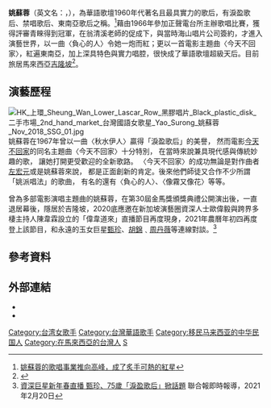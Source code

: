 {{藝人
| 姓名     = 姚蘇蓉
| 類型     = 女歌手
| 圖片     = 
| 圖片尺寸 = 
| 圖片簡介 = 
| 本名     = 
| 羅馬拼音 = Yao Su-jung
| 英文名   = 
| 綽號     = 
| 其他藝名 = 
| 國籍     = {{ROC}}
| 民族     = 
| 籍貫     = 
| 出生日期 = {{birth date and age|1945|12|5}}
| 出生地點 = {{ROC}}[[台湾省|台湾省]]
| 居住地 ={{MYS}}[[吉隆坡|吉隆坡]]
| 逝世日期 =
| 逝世地點 = 
| 職業     = [[歌手|歌手]]
| 語言     = [[國語|國語]]、[[台語|台語]]、[[粵語|粵語]]
| 教育程度 = 
| 宗教信仰 = 
| 音樂類型 = 
| 演奏樂器 = 
| 出身地   = 
| 出道作品 = 秋水伊人
| 代表作   = 秋水伊人<br/>負心的人<br/>今天不回家<br/>像霧又像花<br/>情人的眼泪
| 活躍年代 = 1966年－
| 唱片公司 = 
| 經紀公司 = 
| 網站     = 
| imdb     = 3001922
}}

'''姚蘇蓉'''（英文名：'''{{lang|en|Yao Su-jung}}'''，{{bd|1945年|12月5日}}），為華語歌壇1960年代著名且最具實力的歌后，有淚盈歌后、禁唱歌后、東南亞歌后之稱。<ref>[http://www.sino.gov.tw/tw/show_issue.php?id=199918801056C.TXT&table=0&h1=&h2= 姚蘇蓉的歌唱事業推向高峰，成了炙手可熱的紅星]{{dead link|date=2017年12月 |bot=InternetArchiveBot |fix-attempted=yes }}</ref>藉由1966年參加正聲電台所主辦歌唱比賽，獲得評審青睞得到冠軍，在翁清溪老師的促成下，與當時海山唱片公司簽約，才進入演藝世界，以一曲〈負心的人〉令她一炮而紅；更以一首電影主題曲〈今天不回家〉，紅遍東南亞，加上深具特色與實力唱腔，很快成了華語歌壇超級天后。目前旅居馬來西亞[[吉隆坡|吉隆坡]]<ref>{{Cite web |url=http://www.chinatimes.com/newspapers/20141024000720-260112 |title=姚蘇蓉簡單活 抄經度苦難者20年 - 中時電子報 |accessdate=2014-12-30 |archive-date=2015-01-10 |archive-url=https://web.archive.org/web/20150110185649/http://www.chinatimes.com/newspapers/20141024000720-260112 |dead-url=no }}</ref>。

==演藝歷程==
[[File:HK_上環_Sheung_Wan_Lower_Lascar_Row_黑膠唱片_Black_plastic_disk_二手市場_2nd_hand_market_台灣國語女歌星_Yao_Surong_姚蘇蓉_Nov_2018_SSG_01.jpg|thumb]]
姚蘇蓉在1967年曾以一曲〈秋水伊人〉贏得「淚盈歌后」的美譽， 然而電影[[今天不回家_(1969年電影)|今天不回家]]的同名主題曲〈今天不回家〉十分特別， 在當時來說兼具現代感與傳統妙趣的歌， 讓她打開更受歡迎的全新歌路。 〈今天不回家〉的成功無論是對作曲者[[左宏元|左宏元]]或是姚蘇蓉來說， 都是正面創新的肯定。後來他們師徒又合作不少所謂「姚派唱法」的歌曲， 有名的還有〈負心的人〉、〈像霧又像花〉等等。

曾為多部電影演唱主題曲的姚蘇蓉，在第30屆金馬獎頒獎典禮公開演出後，一直退居幕後，隱居於吉隆坡，2020底應邀在新加坡演藝圈資深人士歐偉毅與跨界多棲主持人陳韋霖設立的「偉韋道來」直播節目再度現身，2021年農曆年初四再度登上該節目，和永遠的玉女巨星[[甄珍|甄珍]]、[[胡錦|胡錦]]﹑[[周丹薇|周丹薇]]等連線對談。<ref>[https://stars.udn.com/star/amp/story/10089/5263361 資深巨星新年春直播 甄珍、75歲「淚盈歌后」掀話題 ] {{Wayback|url=https://stars.udn.com/star/amp/story/10089/5263361 |date=20220401192423 }}聯合報即時報導，2021年2月20日</ref>

==參考資料==
{{reflist}}

==外部連結==
*{{facebook page|姚蘇蓉/200869269933561}}
*{{hkmdb name|3722}}

[[Category:台湾女歌手|Category:台湾女歌手]]
[[Category:台灣華語歌手|Category:台灣華語歌手]]
[[Category:移民马来西亚的中华民国人|Category:移民马来西亚的中华民国人]]
[[Category:在馬來西亞的台灣人|Category:在馬來西亞的台灣人]]
[[Category:姚姓|S]]